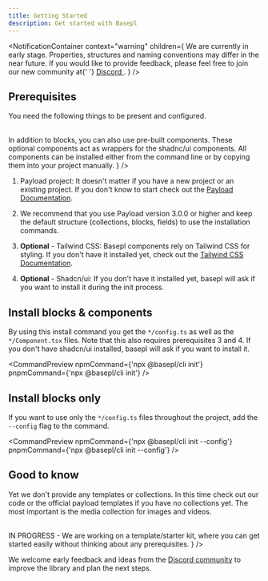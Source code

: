 ```yaml
---
title: Getting Started
description: Get started with Basepl
---
```


<NotificationContainer
  context="warning"
  children={
    <span>
      We are currently in early stage. Properties, structures and naming
      conventions may differ in the near future. If you would like to provide
      feedback, please feel free to join our new community at{' '}
      <a href="https://discord.gg/b99KZMW2" target="_blank">
        Discord
      </a>
      .
    </span>
  }
/>

## Prerequisites

You need the following things to be present and configured.

<br />
<NotificationContainer
  context="informational"
  children={
    <span>
      In addition to blocks, you can also use pre-built components. These
      optional components act as wrappers for the shadnc/ui components. All
      components can be installed either from the command line or by copying
      them into your project manually.
    </span>
  }
/>

1. Payload project: It doesn't matter if you have a new project or an existing project. If you don't know to start check out the [Payload Documentation](https://payloadcms.com/docs/getting-started/installation).
2. We recommend that you use Payload version 3.0.0 or higher and keep the default structure (collections, blocks, fields) to use the installation commands.

3. **Optional** - Tailwind CSS: Basepl components rely on Tailwind CSS for styling.
   If you don't have it installed yet, check out the [Tailwind CSS
   Documentation](https://tailwindcss.com/docs/installation).

4. **Optional** - Shadcn/ui: If you don't have it installed yet, basepl will ask if you want to install it during the init process.

## Install blocks & components

By using this install command you get the `*/config.ts` as well as the `*/Component.tsx` files. Note that this also requires prerequisites 3 and 4. If you don't have shadcn/ui installed, basepl will ask if you want to install it.

<CommandPreview
  npmCommand={'npx @basepl/cli init'}
  pnpmCommand={'npx @basepl/cli init'}
/>

## Install blocks only

If you want to use only the `*/config.ts` files throughout the project, add the `--config` flag to the command.

<CommandPreview
  npmCommand={'npx @basepl/cli init --config'}
  pnpmCommand={'npx @basepl/cli init --config'}
/>

## Good to know

Yet we don't provide any templates or collections.
In this time check out our code or the official payload templates if you have no collections yet. The most important is the media collection for images and videos.

<br />
<NotificationContainer
  context="informational"
  children={
    <span>
      IN PROGRESS - We are working on a template/starter kit, where you can get
      started easily without thinking about any prerequisites.
    </span>
  }
/>
<br />

We welcome early feedback and ideas from the [Discord
community](https://discord.gg/b99KZMW2) to improve the library and plan the next
steps.
